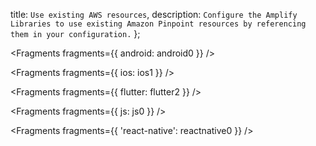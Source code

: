   title: `Use existing AWS resources`,
  description: `Configure the Amplify Libraries to use existing Amazon Pinpoint resources by referencing them in your configuration.`
};


<Fragments fragments={{ android: android0 }} />


<Fragments fragments={{ ios: ios1 }} />


<Fragments fragments={{ flutter: flutter2 }} />


<Fragments fragments={{ js: js0 }} />


<Fragments fragments={{ 'react-native': reactnative0 }} />
